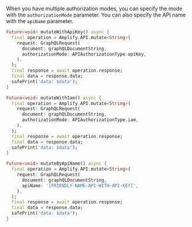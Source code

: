 When you have multiple authorization modes, you can specify the mode with the `authorizationMode` parameter. You can also specify the API name with the `apiName` parameter.

```dart
Future<void> mutateWithApiKey() async {
  final operation = Amplify.API.mutate<String>(
    request: GraphQLRequest(
      document: graphQLDocumentString,
      authorizationMode: APIAuthorizationType.apiKey,
    ),
  );
  final response = await operation.response;
  final data = response.data;
  safePrint('data: $data');
}

Future<void> mutateWithIam() async {
  final operation = Amplify.API.mutate<String>(
    request: GraphQLRequest(
      document: graphQLDocumentString,
      authorizationMode: APIAuthorizationType.iam,
    ),
  );
  final response = await operation.response;
  final data = response.data;
  safePrint('data: $data');
}

Future<void> mutateByApiName() async {
  final operation = Amplify.API.mutate<String>(
    request: GraphQLRequest(
      document: graphQLDocumentString,
      apiName: '[FRIENDLY-NAME-API-WITH-API-KEY]',
    ),
  );
  final response = await operation.response;
  final data = response.data;
  safePrint('data: $data');
}
```
